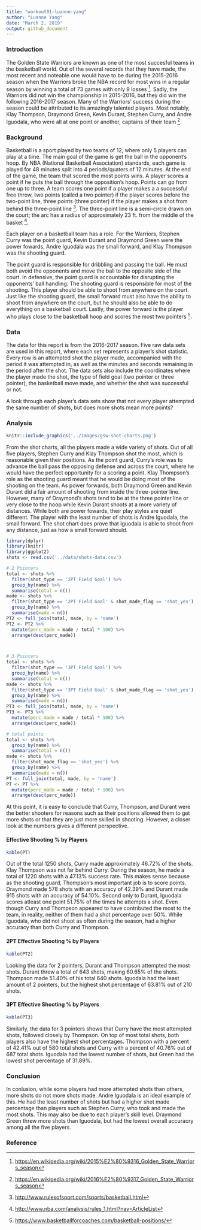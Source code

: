---
title: "workout01-luanne-yang"
author: "Luanne Yang"
date: "March 2, 2019"
output: github_document
---
### Introduction

The Golden State Warriors are known as one of the most succesful teams in the basketball world. Out of the several records that they have made, the most recent and noteable one would have to be during the 2015-2016 season when the Warriors broke the NBA record for most wins in a regular season by winning a total of 73 games with only 9 losses [^1]. Sadly, the Warriors did not win the championship in 2015-2016, but they did win the following 2016-2017 season. Many of the Warriors' success during the season could be attributed to its amazingly talented players. Most notably, Klay Thompson, Draymond Green, Kevin Durant, Stephen Curry, and Andre Iguodala, who were all at one point or another, captains of their team [^2].
  
### Background

Basketball is a sport played by two teams of 12, where only 5 players can play at a time. The main goal of the game is get the ball in the opponent’s hoop. By NBA (National Basketball Association) standards, each game is played for 48 minutes split into 4 periods/quaters of 12 minutes. At the end of the game, the team that scored the most points wins. A player scores a point if he puts the ball through the opposition’s hoop. Points can go from one up to three. A team scores one point if a player makes a a successful free throw, two points (called a two pointer) if the player scores before the two-point line, three points (three pointer) if the player makes a shot from behind the three-point line [^3]. The three-point line is a semi-circle drawn on the court; the arc has a radius of approximately 23 ft. from the middle of the basket [^4]. 

Each player on a basketball team has a role. For the Warriors, Stephen Curry was the point guard, Kevin Durant and Draymond Green were the power fowards, Andre Iguodala was the small forward, and Klay Thompson was the shooting guard. 


The point guard is responsible for dribbling and passing the ball. He must both avoid the opponents and move the ball to the opposite side of the court. In defensive, the point guard is accountable for disrupting the opponents' ball handling. The shooting guard is responsible for most of the shooting. This player should be able to shoot from anywhere on the court. Just like the shooting guard, the small forward must also have the ability to shoot from anywhere on the court, but he should also be able to do everything on a basketball court. Lastly, the power forward is the player who plays close to the basketball hoop and scores the most two pointers [^5].
  
### Data

The data for this report is from the 2016-2017 season. Five raw data sets are used in this report, where each set represents a player’s shot statistic. Every row is an attempted shot the player made, accompanied with the period it was attempted in, as well as the minutes and seconds remaining in the period after the shot. The data sets also include the coordinates where the player made the shot, the type of field goal (two pointer or three pointer), the basketball move made, and whether the shot was successful or not. 

A look through each player’s data sets show that not every player attempted the same number of shots, but does more shots mean more points?


### Analysis
```{r out.width = '80%', echo = FALSE, fig.aling = 'center'}
knitr::include_graphics('../images/gsw-shot-charts.png')
```

From the shot charts, all the players made a wide variety of shots. Out of all five players, Stephen Curry and Klay Thompson shot the most, which is reasonable given their positions. As the point guard, Curry’s role was to advance the ball pass the opposing defense and across the court, where he would have the perfect opportunity for a scoring a point. Klay Thompson's role as the shooting guard meant that he would be doing most of the shooting on the team. As power forwards, both Draymond Green and Kevin Durant did a fair amount of shooting from inside the three-pointer line. However, many of Draymond’s shots tend to be at the three pointer line or very close to the hoop while Kevin Durant shoots at a more variety of distances. While both are power fowards, their play styles are quiet different. The player with the least number of shots is Andre Iguodala, the small forward. The shot chart does prove that Iguodala is able to shoot from any distance, just as how a small forward should.
```{r echo = FALSE, results = 'hide', message = FALSE}
library(dplyr)
library(knitr)
library(ggplot2)
shots <- read.csv('../data/shots-data.csv')
```
```{r echo = FALSE, results = 'hide'}
# 2 Pointers
total <- shots %>%
  filter(shot_type == '2PT Field Goal') %>%
  group_by(name) %>%
  summarise(total = n())
made <- shots %>%
  filter(shot_type == '2PT Field Goal' & shot_made_flag == 'shot_yes') %>%
  group_by(name) %>%
  summarise(made = n())
PT2 <- full_join(total, made, by = 'name')
PT2 <- PT2 %>%
  mutate(perc_made = made / total * 100) %>%
  arrange(desc(perc_made))



# 3 Pointers
total <- shots %>%
  filter(shot_type == '3PT Field Goal') %>%
  group_by(name) %>%
  summarise(total = n())
made <- shots %>%
  filter(shot_type == '3PT Field Goal' & shot_made_flag == 'shot_yes') %>%
  group_by(name) %>%
  summarise(made = n())
PT3 <- full_join(total, made, by = 'name')
PT3 <- PT3 %>%
  mutate(perc_made = made / total * 100) %>%
  arrange(desc(perc_made))

# total points
total <- shots %>%
  group_by(name) %>%
  summarise(total = n())
made <- shots %>%
  filter(shot_made_flag == 'shot_yes') %>%
  group_by(name) %>%
  summarise(made = n())
PT <- full_join(total, made, by = 'name')
PT <- PT %>%
  mutate(perc_made = made / total * 100) %>%
  arrange(desc(perc_made))
```

At this point, it is easy to conclude that Curry, Thompson, and Durant were the better shooters for reasons such as their positions allowed them to get more shots or that they are just more skilled in shooting. However, a closer look at the numbers gives a different perspective.

#### Effective Shooting % by Players
```{r echo = FALSE}
kable(PT)
```  

Out of the total 1250 shots, Curry made approximately 46.72% of the shots. Klay Thompson was not far behind Curry. During the season, he made a total of 1220 shots with a 47.13% success rate. This makes sense because as the shooting guard, Thompson’s most important job is to score points. Draymond made 578 shots with an accuracy of 42.39% and Durant made 915 shots with an accuracy of 54.10%. Second only to Durant, Iguodala scores atleast one point 51.75% of the times he attempts a shot. Even though Curry and Thompson appeared to have contributed the most to the team, in reality, neither of them had a shot percentage over 50%. While Iguodala, who did not shoot as often during the season, had a higher accuracy than both Curry and Thompson.


#### 2PT Effective Shooting % by Players
```{r echo=FALSE}
kable(PT2)
```  

Looking the data for 2 pointers, Durant and Thompson attempted the most shots. Durant threw a total of 643 shots, making 60.65% of the shots. Thompson made 51.40% of his total 640 shots. Iguodala had the least amount of 2 pointers, but the highest shot percentage of 63.81% out of 210 shots. 

#### 3PT Effective Shooting % by Players
```{r echo = FALSE}
kable(PT3)
```  

Similarly, the data for 3 pointers shows that Curry have the most attempted shots, followed closely by Thompson. On top of most total shots, both players also have the highest shot percentages. Thompson with a percent of 42.41% out of 580 total shots and Curry with a percent of 40.76% out of 687 total shots. Iguodala had the lowest number of shots, but Green had the lowest shot percentage of 31.89%.


### Conclusion  

In conlusion, while some players had more attempted shots than others, more shots do not more shots made. Andre Iguodala is an ideal example of this. He had the least number of shots but had a higher shot made percentage than players such as Stephen Curry, who took and made the most shots. This may also be due to each player’s skill level. Draymond Green threw more shots than Iguodala, but had the lowest overall accuracry among all the five players.




### Reference
[^1]: <https://en.wikipedia.org/wiki/2015%E2%80%9316_Golden_State_Warriors_season>
[^2]: <https://en.wikipedia.org/wiki/2016%E2%80%9317_Golden_State_Warriors_season>
[^3]: <http://www.rulesofsport.com/sports/basketball.html>
[^4]: <http://www.nba.com/analysis/rules_1.html?nav=ArticleList>
[^5]: <https://www.basketballforcoaches.com/basketball-positions/>
